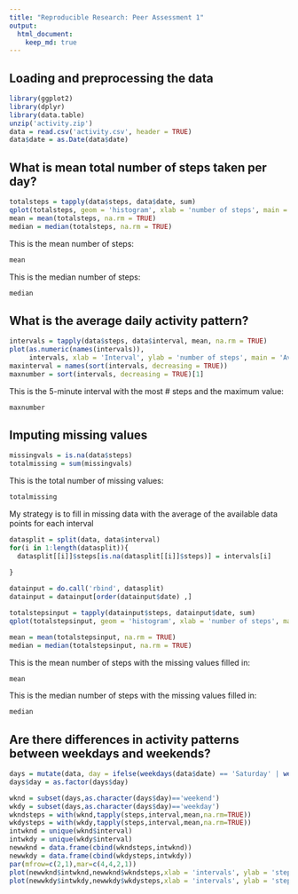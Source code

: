 ```yaml
---
title: "Reproducible Research: Peer Assessment 1"
output: 
  html_document:
    keep_md: true
---
```



## Loading and preprocessing the data

```r
library(ggplot2)
library(dplyr)
library(data.table)
unzip('activity.zip')
data = read.csv('activity.csv', header = TRUE)
data$date = as.Date(data$date)

```

## What is mean total number of steps taken per day?

```r
totalsteps = tapply(data$steps, data$date, sum)
qplot(totalsteps, geom = 'histogram', xlab = 'number of steps', main = 'Steps Per Day', bins = 10)
mean = mean(totalsteps, na.rm = TRUE)
median = median(totalsteps, na.rm = TRUE)

```

This is the mean number of steps:

```r
mean
```

This is the median number of steps:

```r
median
```

## What is the average daily activity pattern?

```r
intervals = tapply(data$steps, data$interval, mean, na.rm = TRUE)
plot(as.numeric(names(intervals)),
     intervals, xlab = 'Interval', ylab = 'number of steps', main = 'Average Daily Activity Pattern')
maxinterval = names(sort(intervals, decreasing = TRUE))
maxnumber = sort(intervals, decreasing = TRUE)[1]
```
This is the 5-minute interval with the most # steps and the maximum value:

```r
maxnumber
```

## Imputing missing values

```r
missingvals = is.na(data$steps)
totalmissing = sum(missingvals)
```

This is the total number of missing values:
```r
totalmissing
```

My strategy is to fill in missing data with the average of the available data points for each interval

```r
datasplit = split(data, data$interval)
for(i in 1:length(datasplit)){
  datasplit[[i]]$steps[is.na(datasplit[[i]]$steps)] = intervals[i]
  
}

datainput = do.call('rbind', datasplit)
datainput = datainput[order(datainput$date) ,]

totalstepsinput = tapply(datainput$steps, datainput$date, sum)
qplot(totalstepsinput, geom = 'histogram', xlab = 'number of steps', main = 'Steps Per Day (Missing Data Filled In)', bins = 10)

mean = mean(totalstepsinput, na.rm = TRUE)
median = median(totalstepsinput, na.rm = TRUE)

```

This is the mean number of steps with the missing values filled in:
```r
mean
```

This is the median number of steps with the missing values filled in:
```r
median
```

## Are there differences in activity patterns between weekdays and weekends?

```r
days = mutate(data, day = ifelse(weekdays(data$date) == 'Saturday' | weekdays(data$date) == 'Sunday', 'weekend', 'weekday'))
days$day = as.factor(days$day)

wknd = subset(days,as.character(days$day)=='weekend')
wkdy = subset(days,as.character(days$day)=='weekday')
wkndsteps = with(wknd,tapply(steps,interval,mean,na.rm=TRUE))
wkdysteps = with(wkdy,tapply(steps,interval,mean,na.rm=TRUE))
intwknd = unique(wknd$interval)
intwkdy = unique(wkdy$interval)
newwknd = data.frame(cbind(wkndsteps,intwknd))
newwkdy = data.frame(cbind(wkdysteps,intwkdy))
par(mfrow=c(2,1),mar=c(4,4,2,1))
plot(newwknd$intwknd,newwknd$wkndsteps,xlab = 'intervals', ylab = 'steps mean', main = 'weekend')
plot(newwkdy$intwkdy,newwkdy$wkdysteps,xlab = 'intervals', ylab = 'steps mean', main = 'weekday')
```
